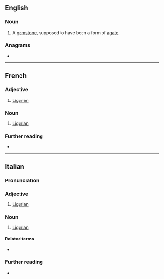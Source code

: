 {{also|lígure|Ligure}}
==English==

===Noun===
{{en-noun}}

# {{lb|en|obsolete}} A [[gemstone]], supposed to have been a form of [[agate]]

===Anagrams===
* {{anagrams|en|a=egilru|gluier|guiler|reguli|uglier}}
----
==French==

===Adjective===
{{fr-adj}}

# [[Ligurian]]
===Noun===
{{fr-noun|m|-}}

# [[Ligurian]]

===Further reading===
* {{R:TLFi}}

----

==Italian==

===Pronunciation===
{{it-pr|lìgure}}

===Adjective===
{{it-adj}}

# [[Ligurian]]

===Noun===
{{it-noun|mfbysense}}

# [[Ligurian]]

====Related terms====
* {{l|it|Liguria}}

===Further reading===
* {{R:it:Treccani}}

{{C|it|Demonyms}}
